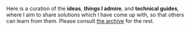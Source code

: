 Here is a curation of the **ideas**, **things I admire**, and **technical guides**, where I aim to share solutions which I have come up with, so that others can learn from them. Please consult [the archive](/pages) for the rest.
